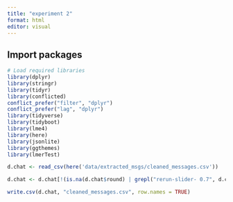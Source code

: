 ```yaml
---
title: "experiment 2"
format: html
editor: visual
---
```


## Import packages

```r
# Load required libraries
library(dplyr)
library(stringr)
library(tidyr)
library(conflicted)  
conflict_prefer("filter", "dplyr")
conflict_prefer("lag", "dplyr")
library(tidyverse)
library(tidyboot)
library(lme4)
library(here)
library(jsonlite)
library(ggthemes)
library(lmerTest)
```

```r
d.chat <- read_csv(here('data/extracted_msgs/cleaned_messages.csv'))
```

```r
d.chat <- d.chat[!(is.na(d.chat$round) | grepl("rerun-slider- 0.7", d.chat$treatmentName) | grepl("rerun-slider- 0.3", d.chat$treatmentName)), ]

```

```r
write.csv(d.chat, "cleaned_messages.csv", row.names = TRUE)
```
